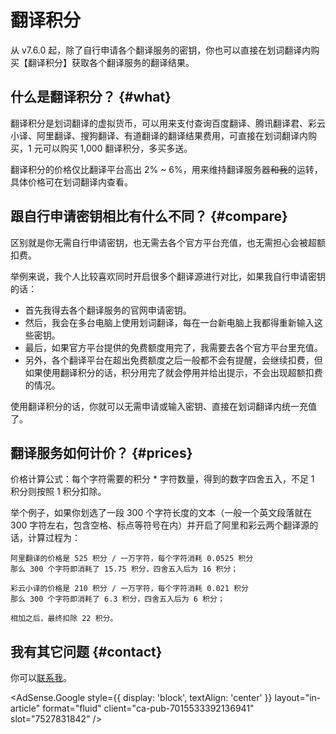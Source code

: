 
# 翻译积分

从 v7.6.0 起，除了自行申请各个翻译服务的密钥，你也可以直接在划词翻译内购买【翻译积分】获取各个翻译服务的翻译结果。

## 什么是翻译积分？ {#what}

翻译积分是划词翻译的虚拟货币，可以用来支付查询百度翻译、腾讯翻译君、彩云小译、阿里翻译、搜狗翻译、有道翻译的翻译结果费用，可直接在划词翻译内购买，1 元可以购买 1,000 翻译积分，多买多送。

翻译积分的价格仅比翻译平台高出 2% ~ 6%，用来维持翻译服务器~~和我~~的运转，具体价格可在划词翻译内查看。

## 跟自行申请密钥相比有什么不同？ {#compare}

区别就是你无需自行申请密钥，也无需去各个官方平台充值，也无需担心会被超额扣费。

举例来说，我个人比较喜欢同时开启很多个翻译源进行对比，如果我自行申请密钥的话：

- 首先我得去各个翻译服务的官网申请密钥。
- 然后，我会在多台电脑上使用划词翻译，每在一台新电脑上我都得重新输入这些密钥。
- 最后，如果官方平台提供的免费额度用完了，我需要去各个官方平台里充值。
- 另外，各个翻译平台在超出免费额度之后一般都不会有提醒，会继续扣费，但如果使用翻译积分的话，积分用完了就会停用并给出提示，不会出现超额扣费的情况。

使用翻译积分的话，你就可以无需申请或输入密钥、直接在划词翻译内统一充值了。

## 翻译服务如何计价？ {#prices}

价格计算公式：每个字符需要的积分 \* 字符数量，得到的数字四舍五入，不足 1 积分则按照 1 积分扣除。

举个例子，如果你划选了一段 300 个字符长度的文本（一般一个英文段落就在 300 字符左右，包含空格、标点等符号在内）并开启了阿里和彩云两个翻译源的话，计算过程为：

```
阿里翻译的价格是 525 积分 / 一万字符，每个字符消耗 0.0525 积分
那么 300 个字符即消耗了 15.75 积分，四舍五入后为 16 积分；

彩云小译的价格是 210 积分 / 一万字符，每个字符消耗 0.021 积分
那么 300 个字符即消耗了 6.3 积分，四舍五入后为 6 积分；

相加之后，最终扣除 22 积分。
```

## 我有其它问题 {#contact}

你可以[联系我](../issues.mdx)。

<AdSense.Google
  style={{ display: 'block', textAlign: 'center' }}
  layout="in-article"
  format="fluid"
  client="ca-pub-7015533392136941"
  slot="7527831842"
/>

